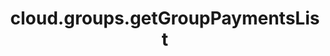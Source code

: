 ---
title: "cloud.groups.getGroupPaymentsList"
openapi: "GET /groups/{group_id}/billing/payments"
---